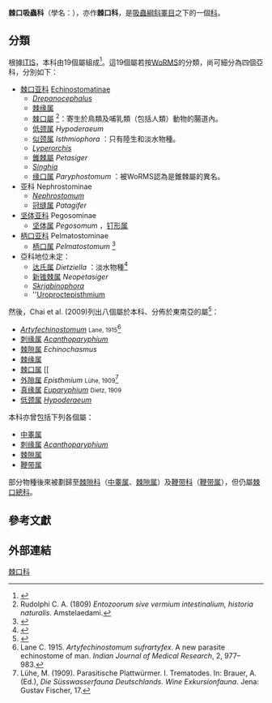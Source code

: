 {{Automatic taxobox
 |image =Echinostoma revolutum.png
 |display_parents = 3
 |taxon = Echinostomatidae
 |authority = Looss, 1899{{r|WoRMS_108420|Looss 1899}}
 |synonyms_ref={{r|WoRMS_108420}}
 |synonyms=
* Cathaemasiidae {{small|Fuhrmann, 1928}}<ref name=i>Fuhrmann, O. (1928). ''Zweite Klasse des Cladus Platyhelminthes: Trematoda''. Berlin & Leipzig: Kükenthal's Handbuch der Zoologie.</ref>
* Singhiinae {{small|Yamaguti, 1958}}{{r|WoRMS_1340293|Kostadinova et Gibson 2001}}
}}

'''棘口吸蟲科'''（學名：{{lang|la|Echinostomatidae}}），亦作'''棘口科'''，是[[吸蟲綱|吸蟲綱]][[斜睪目|斜睪目]]之下的一個[[科_(生物)|科]]{{r|WoRMS_108420}}。

==分類==
根據[[ITIS|ITIS]]，本科由19個屬組成<ref name="ITIS_55968">{{ITIS |id=55968 |taxon=Echinostomatidae |access-date=2020-09-12 }}</ref>。這19個屬若按[[WoRMS|WoRMS]]的分類，尚可細分為四個亞科{{r|WoRMS_108420}}，分別如下{{r|Sohn 2011}}：
* [[棘口亚科|棘口亚科]] [[Echinostomatinae|Echinostomatinae]] {{small|Looss, 1899}}
** ''[[Drepanocephalus|Drepanocephalus]]'' {{small|Dietz, 1909}}{{r|Dietz 1909|Sohn 2011}}
** [[棘缘属|棘缘属]] ''{{tsl|en|Echinoparyphium}}'' {{small|Dietz, 1909}}{{r|Dietz 1909|Sohn 2011}}
** [[棘口屬|棘口屬]] ''{{tsl|en|Echinostoma}}'' {{small|Rudolphi, 1809}}<ref name=III>Rudolphi C. A. (1809) ''Entozoorum sive vermium intestinalium, historia naturalis''. Amstelaedami.</ref>：寄生於鳥類及哺乳類（包括人類）動物的腸道內{{r|Sohn 2011}}。
** [[低颈属|低颈属]] ''Hypoderaeum'' {{small|Dietz, 1909}}{{r|Dietz 1909|Sohn 2011}}
** [[似颈属|似颈属]] ''Isthmiophora'' {{small|Lühe, 1909}}：只有陸生和淡水物種。
** ''[[Lyperorchis|Lyperorchis]]'' {{small|Travassos, 1925}}
** [[錐棘屬|錐棘屬]] ''Petasiger'' {{small|Dietz, 1909}}{{r|Dietz 1909|Sohn 2011}}
** ''[[Singhia|Singhia]]'' {{small|Yamaguti, 1958}}
** [[缘口属|缘口属]] ''Paryphostomum'' {{small|Dietz, 1909}}{{r|Dietz 1909}}：被WoRMS認為是錐棘屬的異名。
* 亚科 Nephrostominae {{small|Mendheim, 1943}}
** ''[[Nephrostomum|Nephrostomum]]'' {{small|Dietz, 1909}}{{r|Dietz 1909}}
** [[冠缝属|冠缝属]] ''Patagifer'' {{small|Dietz, 1909}}{{r|Dietz 1909}}
* [[坚体亚科|坚体亚科]] Pegosominae {{small|Odhner, 1910}}
** [[坚体属|坚体属]] ''Pegosomum'' {{small|Ratz, 1903}}，[[钉形属|钉形属]]
* [[柄口亚科|柄口亚科]] Pelmatostominae {{small|Yamaguti, 1958}}
** [[柄口属|柄口属]] ''Pelmatostomum'' {{small|Dietz, 1909}}{{r|Dietz 1909}}<ref name='id10144'>{{cite web| url =http://www.bioinfo.cn/db05/BjdwSpecies.php?action=view&id=10144| title =中形柄口吸虫| work =《中国动物物种编目数据库》| publisher =中国科学院微生物研究所| author =中国科学院动物研究所| accessdate =2009-04-16| deadurl =yes| archiveurl =https://web.archive.org/web/20160305071640/http://www.bioinfo.cn/db05/BjdwSpecies.php?action=view&id=10144| archivedate =2016-03-05}}</ref>
* 亞科地位未定：
** [[达氏属|达氏属]] ''Dietziella'' {{small|Skrjabin & Bashkirova, 1956}}：淡水物種<ref name="WoRMS_1338905">{{WoRMS |id=1338905 |title=''Dietziella'' Skrjabin & Bashkirova, 1956 |last1=Gibson |first1=David |last2=Bray |first2=Rod |access-date=2020-08-27 }}</ref>
** [[新锥棘属|新锥棘属]] ''Neopetasiger'' {{small|Baschkirova, 1941}}
** ''[[Skrjabinophora|Skrjabinophora]]'' {{small|Baschkirova, 1941}}
** ''[[Uroproctepisthmium|Uroproctepisthmium]] {{small|Fischthal & Kuntz, 1976}}

然後，Chai et al. (2009)列出八個屬於本科、分佈於東南亞的屬<ref name=C>{{cite journal |last1=Chai |first1=J. |last2=Shin |first2=E. |last3=Lee |first3=S. |last4=Rim |first4=H. |year=2009 |title=Foodborne Intestinal Flukes in Southeast Asia |journal=''[[The_Korean_Journal_of_Parasitology|The Korean Journal of Parasitology]]'' |volume=47 |issue=Supplementary |pages=69–102 |language=en }}</ref>：
* ''[[Artyfechinostomum|Artyfechinostomum]]'' <small>Lane, 1915</small><ref name=CI>Lane C. 1915. ''Artyfechinostomum sufrartyfex''. A new parasite echinostome of man. ''Indian Journal of Medical Research'', 2, 977–983.</ref>
* [[刺缘属|刺缘属]] ''[[Acanthoparyphium|Acanthoparyphium]]''
* [[棘隙属|棘隙属]] ''Echinochasmus''
* [[棘缘属|棘缘属]] ''{{tsl|en|Echinoparyphium}}'' {{small|Dietz, 1909}}
* [[棘口属|棘口属]] ''{{tsl|en|Echinostoma}}'' {{small|Rudolphi, 1809}}[[
* [[外隙属|外隙属]] ''Episthmium'' <small>Lühe, 1909</small><ref name=CII>Lühe, M. (1909). Parasitische Plattwürmer. I. Trematodes. In: Brauer, A. (Ed.), ''Die Süsswasserfauna Deutschlands. Wine Exkursionfauna''. Jena: Gustav Fischer, 17.</ref>
* [[真缘属|真缘属]] ''[[Euparyphium|Euparyphium]]'' <small>Dietz, 1909</small>{{r|Dietz 1909}}
* [[低颈属|低颈属]] ''[[Hypoderaeum|Hypoderaeum]]'' {{small|Dietz, 1909}}

本科亦曾包括下列各個屬：
* [[中睾属|中睾属]]
* [[刺缘属|刺缘属]] ''[[Acanthoparyphium|Acanthoparyphium]]''
* [[棘隙属|棘隙属]]
* [[鞭带属|鞭带属]]
部分物種後來被劃歸至[[棘隙科|棘隙科]]（[[中睾属|中睾属]]、[[棘隙属|棘隙属]]）及[[鞭带科|鞭带科]]（[[鞭带属|鞭带属]]），但仍屬[[棘口總科|棘口總科]]。

==參考文獻==
{{Reflist |refs=
<ref name="Dietz 1909">{{cite journal
 |last=Dietz |first=E. |year=1909
 |title=Die Echinostomiden der Vögel
 |journal=''[[Zoologische_Jahrbücker|Zoologische Jahrbücker]]''
 |volume=12 |pages=265–512 |language=de }}</ref>
<ref name="Kostadinova et Gibson 2001">{{cite journal
 |url=https://doi.org/10.1023/a:1010672705208
 |last1=Kostadinova|first1=A.
 |last2=Gibson |first2=David I.
 |year=2001
 |title=Redescriptions of two echinostomes from freshwater fishes, with comments on ''Singhia'' Yamaguti, 1958 and ''Caballerotrema'' Prudhoe, 1960 (Digenea: Echinostomatidae)
 |journal=''[[Systematic_Parasitology|Systematic Parasitology]]''
 |volume=49 |issue=3 |pages=195-204
 |doi=10.1023/a:1010672705208 |language=en }}</ref>
<ref name="Looss 1899">{{cite journal
 |last=Looss |first=A. |year=1899 |title=Weitere Beiträge zur Kenntniss der Trematoden-Fauna Aegyptens, zugleich Versuch einer natürlichen Gliederung des Genus Distomum Retzius
 |journal=''[[Zoologische_Jahrbücher,_Abteilung_für_Systematik,_Geographie_und_Biologie_der_Tiere|Zoologische Jahrbücher, Abteilung für Systematik, Geographie und Biologie der Tiere]]''
 |volume=12 |pages=521–784 |language=de }}</ref>
<ref name="Sohn 2011">{{Cite journal
 |url=https://wwwnc.cdc.gov/eid/article/17/1/10-0920_article
 |title=''Echinostoma revolutum'' Infection in Children, Pursat Province, Cambodia
 |year=2011
 |last1=Sohn
 |first1=Woon-Mok
 |last2=Chai
 |first2=Jong-Yil
 |last3=Yong
 |first3=Tai-Soon
 |last4=Eom
 |first4=Keeseon S.
 |last5=Yoon
 |first5=Cheong-Ha
 |last6=Sinuon
 |first6=Muth
 |last7=Socheat
 |first7=Duong
 |last8=Lee
 |first8=Soon-Hyung
 |journal=''[[Emerging_Infectious_Diseases|Emerging Infectious Diseases]]''
 |volume=17
 |issue=1
 |pages=117–9
 |doi=10.3201/eid1701.100920
 |pmid=21192870
 |pmc=3204640
 |language=en
 |access-date=2020-08-27
 |archive-date=2020-08-10
 |archive-url=https://web.archive.org/web/20200810234739/https://wwwnc.cdc.gov/eid/article/17/1/10-0920_article
 |dead-url=no
 }}</ref>
<ref name="WoRMS_108420">{{WoRMS |id=108420
 |title=Echinostomatidae Looss, 1899
 |last1=Gibson |first1=David
 |last2=Cribb |first2=Thomas
 |date=2013-07-18 |access-date=2020-09-12 }}</ref>
<ref name="WoRMS_1340293">{{WoRMS |id=1340293
 |title=Singhiinae Yamaguti, 1958
 |last=Gibson |first=David
 |date=2019-04-17 |access-date=2020-09-12 }}</ref>
}}

==外部連結==
{{Taxonbar|from=Q5015037}}

[[Category:棘口科|]]